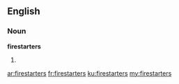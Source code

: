 ==English==

===Noun===
'''firestarters'''

# {{plural of|firestarter}}

[[ar:firestarters]]
[[fr:firestarters]]
[[ku:firestarters]]
[[my:firestarters]]